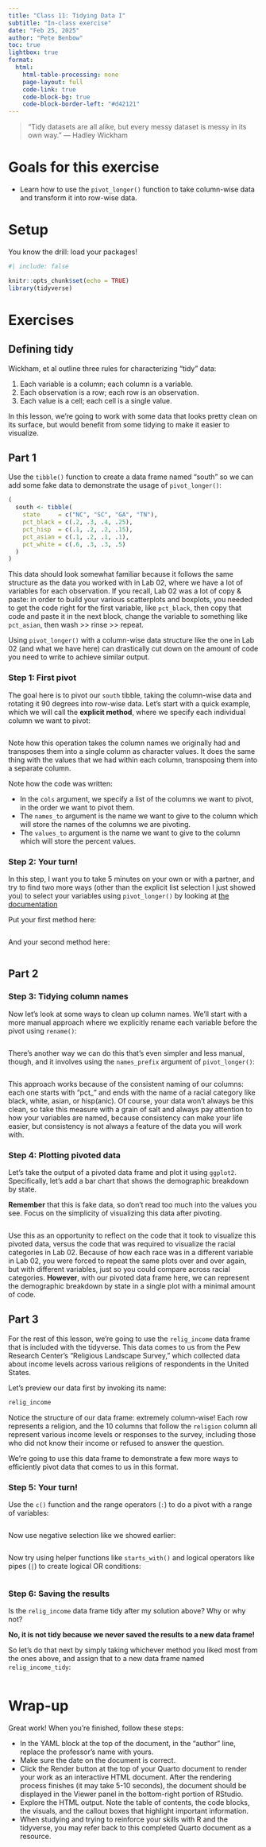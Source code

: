 ```yaml
---
title: "Class 11: Tidying Data I"
subtitle: "In-class exercise"
date: "Feb 25, 2025"
author: "Pete Benbow"
toc: true
lightbox: true
format: 
  html:
    html-table-processing: none
    page-layout: full
    code-link: true
    code-block-bg: true
    code-block-border-left: "#d42121"
---
```


> “Tidy datasets are all alike, but every messy dataset is messy in its own way.” — Hadley Wickham

# Goals for this exercise

-   Learn how to use the `pivot_longer()` function to take column-wise data and transform it into row-wise data.

# Setup

You know the drill: load your packages!

```r
#| include: false

knitr::opts_chunk$set(echo = TRUE)
library(tidyverse)
```

# Exercises

## Defining tidy

Wickham, et al outline three rules for characterizing "tidy" data:

1.  Each variable is a column; each column is a variable.
2.  Each observation is a row; each row is an observation.
3.  Each value is a cell; each cell is a single value.

In this lesson, we're going to work with some data that looks pretty clean on its surface, but would benefit from some tidying to make it easier to visualize.

## Part 1

Use the `tibble()` function to create a data frame named "south" so we can add some fake data to demonstrate the usage of `pivot_longer()`:

```r
(
  south <- tibble(
    state     = c("NC", "SC", "GA", "TN"),
    pct_black = c(.2, .3, .4, .25),
    pct_hisp  = c(.1, .2, .2, .15),
    pct_asian = c(.1, .2, .1, .1),
    pct_white = c(.6, .3, .3, .5)
  )
)
```

::: callout-note
This data should look somewhat familiar because it follows the same structure as the data you worked with in Lab 02, where we have a lot of variables for each observation. If you recall, Lab 02 was a lot of copy & paste: in order to build your various scatterplots and boxplots, you needed to get the code right for the first variable, like `pct_black`, then copy that code and paste it in the next block, change the variable to something like `pct_asian`, then wash \>\> rinse \>\> repeat.

Using `pivot_longer()` with a column-wise data structure like the one in Lab 02 (and what we have here) can drastically cut down on the amount of code you need to write to achieve similar output.
:::

### Step 1: First pivot

The goal here is to pivot our `south` tibble, taking the column-wise data and rotating it 90 degrees into row-wise data. Let's start with a quick example, which we will call the **explicit method**, where we specify each individual column we want to pivot:

```r

```

Note how this operation takes the column names we originally had and transposes them into a single column as character values. It does the same thing with the values that we had within each column, transposing them into a separate column.

Note how the code was written:

-   In the `cols` argument, we specify a list of the columns we want to pivot, in the order we want to pivot them.
-   The `names_to` argument is the name we want to give to the column which will store the names of the columns we are pivoting.
-   The `values_to` argument is the name we want to give to the column which will store the percent values.

### Step 2: Your turn!

In this step, I want you to take 5 minutes on your own or with a partner, and try to find two more ways (other than the explicit list selection I just showed you) to select your variables using `pivot_longer()` by looking at [the documentation](https://tidyr.tidyverse.org/reference/pivot_longer.html){target="_blank"}

Put your first method here:

```r

```

And your second method here:

```r

```

## Part 2

### Step 3: Tidying column names

Now let's look at some ways to clean up column names. We'll start with a more manual approach where we explicitly rename each variable before the pivot using `rename()`:

```r

```

There's another way we can do this that's even simpler and less manual, though, and it involves using the `names_prefix` argument of `pivot_longer()`:

```r

```

This approach works because of the consistent naming of our columns: each one starts with "pct\_" and ends with the name of a racial category like black, white, asian, or hisp(anic). Of course, your data won't always be this clean, so take this measure with a grain of salt and always pay attention to how your variables are named, because consistency can make your life easier, but consistency is not always a feature of the data you will work with.

### Step 4: Plotting pivoted data

Let's take the output of a pivoted data frame and plot it using `ggplot2`. Specifically, let's add a bar chart that shows the demographic breakdown by state.

::: callout-note
**Remember** that this is fake data, so don't read too much into the values you see. Focus on the simplicity of visualizing this data after pivoting.
:::

```r

```

::: callout-note
Use this as an opportunity to reflect on the code that it took to visualize this pivoted data, versus the code that was required to visualize the racial categories in Lab 02. Because of how each race was in a different variable in Lab 02, you were forced to repeat the same plots over and over again, but with different variables, just so you could compare across racial categories. **However**, with our pivoted data frame here, we can represent the demographic breakdown by state in a single plot with a minimal amount of code.
:::

## Part 3

For the rest of this lesson, we're going to use the `relig_income` data frame that is included with the tidyverse. This data comes to us from the Pew Research Center's "Religious Landscape Survey," which collected data about income levels across various religions of respondents in the United States.

Let's preview our data first by invoking its name:

```r
relig_income
```

Notice the structure of our data frame: extremely column-wise! Each row represents a religion, and the 10 columns that follow the `religion` column all represent various income levels or responses to the survey, including those who did not know their income or refused to answer the question.

We're going to use this data frame to demonstrate a few more ways to efficiently pivot data that comes to us in this format.

### Step 5: Your turn!

Use the `c()` function and the range operators (`:`) to do a pivot with a range of variables:

```r

```

Now use negative selection like we showed earlier:

```r

```

Now try using helper functions like `starts_with()` and logical operators like pipes (`|`) to create logical OR conditions:

```r

```

### Step 6: Saving the results

Is the `relig_income` data frame tidy after my solution above? Why or why not?

**No, it is not tidy because we never saved the results to a new data frame!**

So let's do that next by simply taking whichever method you liked most from the ones above, and assign that to a new data frame named `relig_income_tidy`:

```r

```

# Wrap-up

Great work! When you're finished, follow these steps:

-   In the YAML block at the top of the document, in the "author" line, replace the professor's name with yours.
-   Make sure the date on the document is correct.
-   Click the Render button at the top of your Quarto document to render your work as an interactive HTML document. After the rendering process finishes (it may take 5-10 seconds), the document should be displayed in the Viewer panel in the bottom-right portion of RStudio.
-   Explore the HTML output. Note the table of contents, the code blocks, the visuals, and the callout boxes that highlight important information.
-   When studying and trying to reinforce your skills with R and the tidyverse, you may refer back to this completed Quarto document as a resource.
